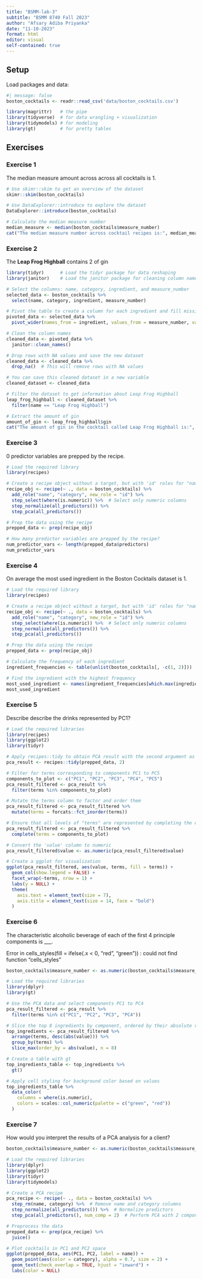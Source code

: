 ```yaml
---
title: "BSMM-lab-3"
subtitle: "BSMM 8740 Fall 2023"
author: "Afsary Adiba Priyanka"
date: "11-10-2023"
format: html
editor: visual
self-contained: true
---
```


## Setup

Load packages and data:

```r
#| message: false
boston_cocktails <- readr::read_csv('data/boston_cocktails.csv')
```

```r
library(magrittr)   # the pipe
library(tidyverse)  # for data wrangling + visualization
library(tidymodels) # for modeling
library(gt)         # for pretty tables
```

## Exercises

### Exercise 1

The median measure amount across across all cocktails is 1.

```r
# Use skimr::skim to get an overview of the dataset
skimr::skim(boston_cocktails)

# Use DataExplorer::introduce to explore the dataset
DataExplorer::introduce(boston_cocktails)

```

```r
# Calculate the median measure number
median_measure <- median(boston_cocktails$measure_number)
cat("The median measure number across cocktail recipes is:", median_measure, "\n")

```

### Exercise 2

The **Leap Frog Highball** contains 2 of gin

```r
library(tidyr)      # Load the tidyr package for data reshaping
library(janitor)    # Load the janitor package for cleaning column names

# Select the columns: name, category, ingredient, and measure_number
selected_data <- boston_cocktails %>%
  select(name, category, ingredient, measure_number)

# Pivot the table to create a column for each ingredient and fill missing values with zero
pivoted_data <- selected_data %>%
  pivot_wider(names_from = ingredient, values_from = measure_number, values_fill = 0)
```

```r
# Clean the column names
cleaned_data <- pivoted_data %>%
  janitor::clean_names()

```

```r
# Drop rows with NA values and save the new dataset
cleaned_data <- cleaned_data %>%
  drop_na()  # This will remove rows with NA values

# You can save this cleaned dataset in a new variable
cleaned_dataset <- cleaned_data

```

```r
# Filter the dataset to get information about Leap Frog Highball
leap_frog_highball <- cleaned_dataset %>%
  filter(name == "Leap Frog Highball")

# Extract the amount of gin
amount_of_gin <- leap_frog_highball$gin
cat("The amount of gin in the cocktail called Leap Frog Highball is:", amount_of_gin, "\n")

```

### Exercise 3

0 predictor variables are prepped by the recipe.

```r
# Load the required library
library(recipes)

# Create a recipe object without a target, but with 'id' roles for "name" and "category"
recipe_obj <- recipe(~ ., data = boston_cocktails) %>%
  add_role("name", "category", new_role = "id") %>%
  step_select(where(is.numeric)) %>%  # Select only numeric columns
  step_normalize(all_predictors()) %>%
  step_pca(all_predictors())

# Prep the data using the recipe
prepped_data <- prep(recipe_obj)

# How many predictor variables are prepped by the recipe?
num_predictor_vars <- length(prepped_data$predictors)
num_predictor_vars
```

### Exercise 4

On average the most used ingredient in the Boston Cocktails dataset is 1.

```r
# Load the required library
library(recipes)

# Create a recipe object without a target, but with 'id' roles for "name" and "category"
recipe_obj <- recipe(~ ., data = boston_cocktails) %>%
  add_role("name", "category", new_role = "id") %>%
  step_select(where(is.numeric)) %>%  # Select only numeric columns
  step_normalize(all_predictors()) %>%
  step_pca(all_predictors())

# Prep the data using the recipe
prepped_data <- prep(recipe_obj)

# Calculate the frequency of each ingredient
ingredient_frequencies <- table(unlist(boston_cocktails[, -c(1, 2)]))

# Find the ingredient with the highest frequency
most_used_ingredient <- names(ingredient_frequencies[which.max(ingredient_frequencies)])
most_used_ingredient
```

### Exercise 5

Describe describe the drinks represented by PC1?

```r
# Load the required libraries
library(recipes)
library(ggplot2)
library(tidyr)

# Apply recipes::tidy to obtain PCA result with the second argument as 2
pca_result <- recipes::tidy(prepped_data, 2)

# Filter for terms corresponding to components PC1 to PC5
components_to_plot <- c("PC1", "PC2", "PC3", "PC4", "PC5")
pca_result_filtered <- pca_result %>%
  filter(terms %in% components_to_plot)

# Mutate the terms column to factor and order them
pca_result_filtered <- pca_result_filtered %>%
  mutate(terms = forcats::fct_inorder(terms))

# Ensure that all levels of "terms" are represented by completing the data
pca_result_filtered <- pca_result_filtered %>%
  complete(terms = components_to_plot)

# Convert the 'value' column to numeric
pca_result_filtered$value <- as.numeric(pca_result_filtered$value)

# Create a ggplot for visualization
ggplot(pca_result_filtered, aes(value, terms, fill = terms)) +
  geom_col(show.legend = FALSE) +
  facet_wrap(~terms, nrow = 1) +
  labs(y = NULL) +
  theme(
    axis.text = element_text(size = 7),
    axis.title = element_text(size = 14, face = "bold")
  )
```

### Exercise 6

The characteristic alcoholic beverage of each of the first 4 principle components is \_\_\_.

Error in cells_styles(fill = ifelse(.x \< 0, "red", "green")) : could not find function "cells_styles"

```r
boston_cocktails$measure_number <- as.numeric(boston_cocktails$measure_number)
```

```r
# Load the required libraries
library(dplyr)
library(gt)

# Use the PCA data and select components PC1 to PC4
pca_result_filtered <- pca_result %>%
  filter(terms %in% c("PC1", "PC2", "PC3", "PC4"))

# Slice the top 8 ingredients by component, ordered by their absolute value
top_ingredients <- pca_result_filtered %>%
  arrange(terms, desc(abs(value))) %>%
  group_by(terms) %>%
  slice_max(order_by = abs(value), n = 8)

# Create a table with gt
top_ingredients_table <- top_ingredients %>%
  gt()

# Apply cell styling for background color based on values
top_ingredients_table %>%
  data_color(
    columns = where(is.numeric),
    colors = scales::col_numeric(palette = c("green", "red"))
  )
```

### Exercise 7

How would you interpret the results of a PCA analysis for a client?

```r
boston_cocktails$measure_number <- as.numeric(boston_cocktails$measure_number)
```

```r
# Load the required libraries
library(dplyr)
library(ggplot2)
library(tidyr)
library(tidymodels)

# Create a PCA recipe
pca_recipe <- recipe(~ ., data = boston_cocktails) %>%
  step_rm(name, category) %>%  # Remove name and category columns
  step_normalize(all_predictors()) %>%  # Normalize predictors
  step_pca(all_predictors(), num_comp = 2)  # Perform PCA with 2 components

# Preprocess the data
prepped_data <- prep(pca_recipe) %>%
  juice()

# Plot cocktails in PC1 and PC2 space
ggplot(prepped_data, aes(PC1, PC2, label = name)) +
  geom_point(aes(color = category), alpha = 0.7, size = 2) +
  geom_text(check_overlap = TRUE, hjust = "inward") + 
  labs(color = NULL)
```
